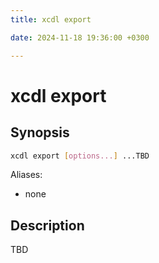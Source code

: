 ```yaml
---
title: xcdl export

date: 2024-11-18 19:36:00 +0300

---
```


# xcdl export

## Synopsis

```sh
xcdl export [options...] ...TBD
```

Aliases:

- none

## Description

TBD
